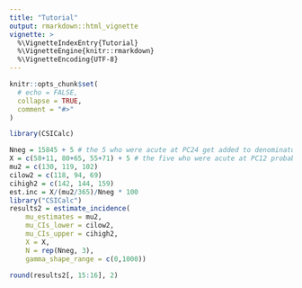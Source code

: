 ```yaml
---
title: "Tutorial"
output: rmarkdown::html_vignette
vignette: >
  %\VignetteIndexEntry{Tutorial}
  %\VignetteEngine{knitr::rmarkdown}
  %\VignetteEncoding{UTF-8}
---
```


```r
knitr::opts_chunk$set(
  # echo = FALSE,
  collapse = TRUE,
  comment = "#>"
)
```

```r
library(CSICalc)
```

```r

Nneg = 15845 + 5 # the 5 who were acute at PC24 get added to denominator (not yet seroconverted)
X = c(58+11, 80+65, 55+71) + 5 # the five who were acute at PC12 probably won't still be MAA positive at PC24.
mu2 = c(130, 119, 102)
cilow2 = c(118, 94, 69)
cihigh2 = c(142, 144, 159)
est.inc = X/(mu2/365)/Nneg * 100
library("CSICalc")
results2 = estimate_incidence(
    mu_estimates = mu2,
    mu_CIs_lower = cilow2,
    mu_CIs_upper = cihigh2,
    X = X,
    N = rep(Nneg, 3),
    gamma_shape_range = c(0,1000))

round(results2[, 15:16], 2)

```

